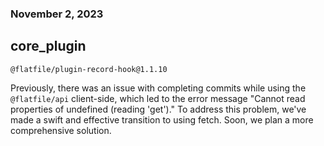 ### November 2, 2023

## core_plugin

`@flatfile/plugin-record-hook@1.1.10`

Previously, there was an issue with completing commits while using the `@flatfile/api` client-side, which led to the error message "Cannot read properties of undefined (reading 'get')." To address this problem, we've made a swift and effective transition to using fetch. Soon, we plan a more comprehensive solution.

